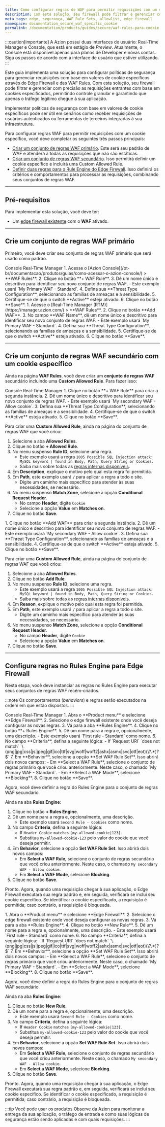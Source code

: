 ```yaml
---
title: Como configurar regras de WAF para permitir requisições com um cookie específico
description: Com esta solução, seu firewall pode filtrar e gerenciar com precisão as requisições entrantes com base em cookies especificados.
meta_tags: edge, segurança, WAF Rule Sets, allowlist, edge firewall
namespace: documentation_secure_waf_specific_cookie
permalink: /documentation/products/guides/secure/waf-rules-para-cookie-especifico/
---
```



:::caution[importante]
A Azion possui duas interfaces de usuário: Real-Time Manager e Console, que está em estágio de *Preview*. Atualmente, o Console está disponível apenas para planos de Developer e novas contas. Siga os passos de acordo com a interface de usuário que estiver utilizando.
:::

Este guia implementa uma solução para configurar políticas de segurança para gerenciar requisições com base em valores de cookie específicos através do Edge Firewall e das WAF Rules. Com esta solução, seu firewall pode filtrar e gerenciar com precisão as requisições entrantes com base em cookies especificados, permitindo controle granular e garantindo que apenas o tráfego legítimo chegue à sua aplicação.

Implementar políticas de segurança com base em valores de cookie específicos pode ser útil em cenários como receber requisições de usuários autenticados ou ferramentas de terceiros integradas à sua infraestrutura.

Para configurar regras WAF para permitir requisições com um cookie específico, você deve completar os seguintes três passos principais:

- [Criar um conjunto de regras WAF primário](#crie-um-conjunto-de-regras-waf-primario). Este será seu padrão de WAF e atenderá a todas as requisições que não são estáticas.
- [Criar um conjunto de regras WAF secundário](#crie-um-conjunto-de-regras-waf-secundario-com-um-cookie-especifico). Isso permitirá definir um cookie específico e incluirá uma Custom Allowed Rule.
- [Definir duas regras para o Rule Engine do Edge Firewall](#configure-regras-no-rules-engine-para-edge-firewall). Isso definirá os critérios e comportamentos para processar as requisições, combinando seus conjuntos de regras WAF.

---

## Pré-requisitos

Para implementar esta solução, você deve ter:

- Um [edge firewall existente](/pt-br/documentacao/produtos/guias/secure/edge-firewall-definir-main-settings/) com o **WAF** ativado.

---

## Crie um conjunto de regras WAF primário

Primeiro, você deve criar seu conjunto de regras WAF primário que será usado como padrão.

<Tabs client:visible>
    <Fragment slot="tab.console">Console</Fragment>
    <Fragment slot="tab.rtm">Real-Time Manager</Fragment>

<Fragment slot="panel.console">
1. Acesse o [Azion Console](/pt-br/documentacao/produtos/guias/como-acessar-o-azion-console/) > **WAF Rules**.
2. Clique no botão **+ WAF Rule**. 
3. Dê um nome único e descritivo para identificar seu novo conjunto de regras WAF.
    - Este exemplo usará `My Primary WAF - Standard`.
4. Defina sua **Threat Type Configuration**, selecionando as famílias de ameaças e a sensibilidade. 
5. Certifique-se de que o switch **Active** esteja ativado.
6. Clique no botão **Save**.
</Fragment>

<Fragment slot="panel.rtm">
1. Acesse o [Real-Time Manager (RTM)](https://manager.azion.com/) > **WAF Rules**.
2. Clique no botão **Add WAF**. 
3. No campo **WAF Name**, dê um nome único e descritivo para identificar seu novo conjunto de regras WAF.
    - Este exemplo usará `My Primary WAF - Standard`.
4. Defina sua **Threat Type Configuration**, selecionando as famílias de ameaças e a sensibilidade.  
5. Certifique-se de que o switch **Active** esteja ativado.
6. Clique no botão **Save**.
</Fragment>

</Tabs>

---

## Crie um conjunto de regras WAF secundário com um cookie específico

Ainda na página **WAF Rules**, você deve criar um **conjunto de regras WAF** secundário incluindo uma **Custom Allowed Rule**. Para fazer isso:

<Tabs client:visible>
    <Fragment slot="tab.console">Console</Fragment>
    <Fragment slot="tab.rtm">Real-Time Manager</Fragment>

<Fragment slot="panel.console">
1. Clique no botão **+ WAF Rule** para criar a segunda instância. 
2. Dê um nome único e descritivo para identificar seu novo conjunto de regras WAF.
    - Este exemplo usará `My secondary WAF - Allow cookie`.
3. Defina sua **Threat Type Configuration**, selecionando as famílias de ameaças e a sensibilidade. 
4. Certifique-se de que o switch **Active** esteja ativado.
5. Clique no botão **Save**.

Para criar uma **Custom Allowed Rule**, ainda na página do conjunto de regras WAF que você criou: 

1. Selecione a aba **Allowed Rules**.
2. Clique no botão **+ Allowed Rule**. 
3. No menu suspenso **Rule ID**, selecione uma regra. 
    - Este exemplo usará a regra `1005 Possible SQL Injection attack: MySQL keyword | found in Body, Path, Query String or Cookies.` 
    - Saiba mais sobre todas as [regras internas disponíveis](/pt-br/documentacao/produtos/secure/edge-firewall/web-application-firewall/custom-allowed-rules/). 
4. Em **Description**, explique o motivo pelo qual esta regra foi permitida.
5. Em **Path**, este exemplo usará `/` para aplicar a regra a todo o site.
    - Digite um caminho mais específico para atender às suas necessidades, se necessário.
6. No menu suspenso **Match Zone**, selecione a opção **Conditional Request Header**.
    - No campo **Header**, digite `Cookie`
    - Selecione a opção **Value** em **Matches on**. 
7. Clique no botão **Save**.
</Fragment>

<Fragment slot="panel.rtm">
1. Clique no botão **Add WAF** para criar a segunda instância. 
2. Dê um nome único e descritivo para identificar seu novo conjunto de regras WAF.
    - Este exemplo usará `My secondary WAF - Allow cookie`.
3. Defina sua **Threat Type Configuration**, selecionando as famílias de ameaças e a sensibilidade. 
4. Certifique-se de que o switch **Active** esteja ativado.
5. Clique no botão **Save**.

Para criar uma **Custom Allowed Rule**, ainda na página do conjunto de regras WAF que você criou: 

1. Selecione a aba **Allowed Rules**.
2. Clique no botão **Add Rule**. 
3. No menu suspenso **Rule ID**, selecione uma regra. 
    - Este exemplo usará a regra `1005 Possible SQL Injection attack: MySQL keyword | found in Body, Path, Query String or Cookies.` 
    - Saiba mais sobre todas as [regras internas disponíveis](/pt-br/documentacao/produtos/secure/edge-firewall/web-application-firewall/custom-allowed-rules/). 
4. Em **Reason**, explique o motivo pelo qual esta regra foi permitida.
5. Em **Path**, este exemplo usará `/` para aplicar a regra a todo o site.
    - Digite um caminho mais específico para atender às suas necessidades, se necessário.
6. No menu suspenso **Match Zone**, selecione a opção **Conditional Request Header**.
    - No campo **Header**, digite `Cookie`
    - Selecione a opção **Value** em **Matches on**. 
7. Clique no botão **Save**.
</Fragment>

</Tabs>

---

## Configure regras no Rules Engine para Edge Firewall

Nesta etapa, você deve instanciar as regras no Rules Engine para executar seus conjuntos de regras WAF recém-criados.

:::note
Os comportamentos (*behaviors*) e regras serão executados na ordem em que estão dispostos.
:::


<Tabs client:visible>
    <Fragment slot="tab.console">Console</Fragment>
    <Fragment slot="tab.rtm">Real-Time Manager</Fragment>

<Fragment slot="panel.console">
1. Abra o **Product menu** e selecione **Edge Firewall**.
2. Selecione o edge firewall existente onde você deseja configurar as novas regras.
3. Vá para a aba **Rules Engine**. 
4. Clique no botão **+ Rules Engine**.
5. Dê um nome para a regra e, opcionalmente, uma descrição.
    - Este exemplo usará `First rule - Standard` como nome.
6. No campo **Criteria**, defina a seguinte lógica:
    - If `Request URI` `does not match` `\.(png|jpg|css|js|jpeg|gif|ico|ttf|svg|woff|woff2|ashx|asmx|svc|otf|eot)(\?.*)?$`
7. Em **Behavior**, selecione a opção **Set WAF Rule Set**. Isso abrirá dois novos campos:
    - Em **Select a WAF Rule**, selecione o conjunto de regras primário que você criou anteriormente. Neste caso, o chamado `My Primary WAF - Standard`.
    - Em **Select a WAF Mode**, selecione **Blocking**.
8. Clique no botão **Save**.

Agora, você deve definir a regra do Rules Engine para o conjunto de regras WAF secundário.

Ainda na aba **Rules Engine**:

1. Clique no botão **+ Rules Engine**.
2. Dê um nome para a regra e, opcionalmente, uma descrição.
    - Este exemplo usará `Second Rule - Cookies` como nome.
3.  No campo **Criteria**, defina a seguinte lógica:
    - If `Header Cookie` `matches` `[my-allowed-cookie|123]`.
    - Substitua `my-allowed-cookie-123` pelo valor do cookie que você deseja permitir.
4. Em **Behavior**, selecione a opção **Set WAF Rule Set**. Isso abrirá dois novos campos:
    - Em **Select a WAF Rule**, selecione o conjunto de regras secundário que você criou anteriormente. Neste caso, o chamado `My secondary WAF - Allow cookie`.
    - Em **Select a WAF Mode**, selecione **Blocking**.
5. Clique no botão **Save**.

Pronto. Agora, quando uma requisição chegar à sua aplicação, o Edge Firewall executará sua regra padrão e, em seguida, verificará se inclui seu cookie específico. Se identificar o cookie especificado, a requisição é permitida; caso contrário, a requisição é bloqueada.
</Fragment>

<Fragment slot="panel.rtm">
1. Abra o **Product menu** e selecione **Edge Firewall**.
2. Selecione o edge firewall existente onde você deseja configurar as novas regras.
3. Vá para a aba **Rules Engine**. 
4. Clique no botão **New Rule**.
5. Dê um nome para a regra e, opcionalmente, uma descrição.
    - Este exemplo usará `First rule - Standard` como nome.
6. No campo **Criteria**, defina a seguinte lógica:
    - If `Request URI` `does not match` `\.(png|jpg|css|js|jpeg|gif|ico|ttf|svg|woff|woff2|ashx|asmx|svc|otf|eot)(\?.*)?$`
7. Em **Behavior**, selecione a opção **Set WAF Rule Set**. Isso abrirá dois novos campos:
    - Em **Select a WAF Rule**, selecione o conjunto de regras primário que você criou anteriormente. Neste caso, o chamado `My Primary WAF - Standard`.
    - Em **Select a WAF Mode**, selecione **Blocking**.
8. Clique no botão **Save**.

Agora, você deve definir a regra do Rules Engine para o conjunto de regras WAF secundário.

Ainda na aba **Rules Engine**:

1. Clique no botão **New Rule**.
2. Dê um nome para a regra e, opcionalmente, uma descrição.
    - Este exemplo usará `Second Rule - Cookies` como nome.
3.  No campo **Criteria**, defina a seguinte lógica:
    - If `Header Cookie` `matches` `[my-allowed-cookie|123]`.
    - Substitua `my-allowed-cookie-123` pelo valor do cookie que você deseja permitir.
4. Em **Behavior**, selecione a opção **Set WAF Rule Set**. Isso abrirá dois novos campos:
    - Em **Select a WAF Rule**, selecione o conjunto de regras secundário que você criou anteriormente. Neste caso, o chamado `My secondary WAF - Allow cookie`.
    - Em **Select a WAF Mode**, selecione **Blocking**.
5. Clique no botão **Save**.

Pronto. Agora, quando uma requisição chegar à sua aplicação, o Edge Firewall executará sua regra padrão e, em seguida, verificará se inclui seu cookie específico. Se identificar o cookie especificado, a requisição é permitida; caso contrário, a requisição é bloqueada.
</Fragment>

</Tabs>

:::tip
Você pode usar os [produtos Observe da Azion](/pt-br/documentacao/produtos/observe/visao-geral/) para monitorar a entrega da sua aplicação, o tráfego de entrada e como suas lógicas de segurança estão sendo aplicadas e com quais requisições.
:::